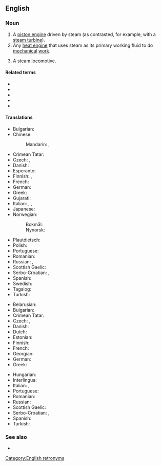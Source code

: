 {{also|steam-engine}}
==English==

===Noun===
{{en-noun}}

# A [[piston engine]] driven by steam (as contrasted, for example, with a [[steam turbine]]).
# Any [[heat engine]] that uses steam as its primary working fluid to do [[mechanical]] [[work]].
# {{lb|en|British}} A [[steam locomotive]].

====Related terms====
* {{l|en|steam power}}
* {{l|en|steam tractor}}
* {{l|en|steam locomotive}}
* {{l|en|steam shovel}}
* {{l|en|steam roller}}

====Translations====
{{trans-top|piston engine driven by steam}}
* Bulgarian: {{t|bg|парна машина|f}}
* Chinese:
*: Mandarin: {{t+|cmn|蒸汽機|sc=Hani}}, {{t+|cmn|蒸汽机|tr=zhēngqìjī|sc=Hani}}
* Crimean Tatar: {{t|crh|buv köçürici}}
* Czech: {{t+|cs|parní stroj|m}}, {{t|cs|parostroj|m}}
* Danish: {{t|da|dampmaskine|c}}
* Esperanto: {{t+|eo|vapormaŝino}}
* Finnish: {{t+|fi|höyrykone}}, {{t|fi|mäntähöyrykone}}
* French: {{t+|fr|machine à vapeur|f}}
* German: {{t+|de|Dampfmaschine|f}}
* Greek: {{t+|el|ατμομηχανή|f}}
* Gujarati: {{t|gu|વરાળયંત્ર}}
* Italian: {{t+|it|motore a vapore|m}}, {{t+|it|motrice|f}}, {{t|it|locomotiva a vapore|f}}
* Japanese: {{t+|ja|蒸気機関|tr=じょうききかん, jōki kikan|sc=Jpan}}
* Norwegian:
*: Bokmål: {{t|nb|dampmaskin|m}}
*: Nynorsk: {{t|nn|dampmaskin|m|f}}
{{trans-mid}}
* Plautdietsch: {{t|pdt|Daumpkjätel|m}}
* Polish: {{t+|pl|maszyna|f}} {{t+|pl|parowy|alt=parowa}}
* Portuguese: {{t|pt|[[máquina]] [[a]] [[vapor]]|f}}
* Romanian: {{t|ro|mașină cu abur|f}}
* Russian: {{t+|ru|парова́я маши́на|f}}, {{t+|ru|парово́й дви́гатель|m}}
* Scottish Gaelic: {{t|gd|einnsean-smùide|m}}
* Serbo-Croatian: {{t|sh|parni stroj|m}}, {{t|sh|parni stapni stroj|m}}
* Spanish: {{t+|es|máquina de vapor|f}}
* Swedish: {{t+|sv|ångmaskin|c}}
* Tagalog: {{t|tl|likhisog tubngaw}}
* Turkish: {{t+|tr|buhar makinesi}}
{{trans-bottom}}

{{trans-top|any steam-driven heat engine}}
* Belarusian: {{t|be|параво́з|m|sc=Cyrl}}
* Bulgarian: {{t|bg|парна машина|f}}
* Crimean Tatar: {{t|crh|buv köçürici}}
* Czech: {{t+|cs|parní stroj|m}}, {{t|cs|parostroj|m}}
* Danish: {{t|da|dampmaskine|c}}
* Dutch: {{t+|nl|stoommachine|f}}
* Estonian: {{t|et|aurumasin}}
* Finnish: {{t+|fi|höyrykone}}
* French: {{t+|fr|machine à vapeur|f}}
* Georgian: {{t|ka|ორთქლის მანქანა}}
* German: {{t+|de|Dampfmaschine|f}}
* Greek: {{t+|el|ατμομηχανή|f}}
{{trans-mid}}
* Hungarian: {{t+|hu|gőzgép}}
* Interlingua: {{t|ia|machina de vapor}}
* Italian: {{t+|it|motrice|f}}, {{t|it|locomotiva a vapore|f}}
* Portuguese: {{t|pt|[[máquina]] [[a]] [[vapor]]|f}}
* Romanian: {{t|ro|mașină cu abur}}
* Russian: {{t+|ru|парова́я маши́на|f}}
* Scottish Gaelic: {{t|gd|einnsean-smùide|m}}
* Serbo-Croatian: {{t|sh|parni stroj|m}}, {{t+|sh|parostroj|m}}
* Spanish: {{t+|es|máquina de vapor|f}}
* Turkish: {{t+|tr|buhar makinesi}}
{{trans-bottom}}

{{trans-see|steam locomotive}}

===See also===
* {{l|en|traction engine}}

[[Category:English retronyms]]